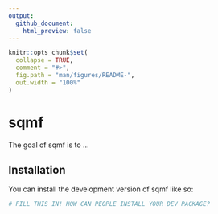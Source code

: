 ```yaml
---
output:
  github_document:
    html_preview: false
---
```


<!-- README.md is generated from README.Rmd. Please edit that file -->

```r
knitr::opts_chunk$set(
  collapse = TRUE,
  comment = "#>",
  fig.path = "man/figures/README-",
  out.width = "100%"
)
```

# sqmf

<!-- badges: start -->
<!-- badges: end -->

The goal of sqmf is to ...

## Installation

You can install the development version of sqmf like so:

``` r
# FILL THIS IN! HOW CAN PEOPLE INSTALL YOUR DEV PACKAGE?
```

